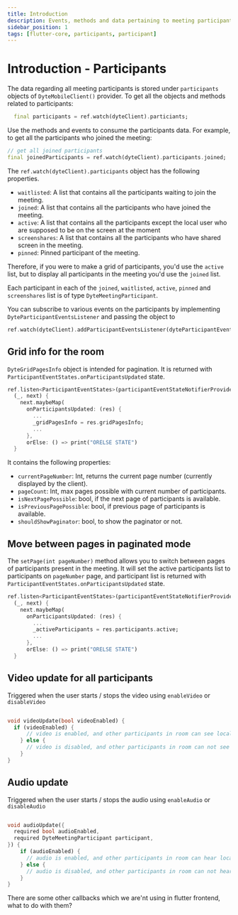 ```yaml
---
title: Introduction
description: Events, methods and data pertaining to meeting participants.
sidebar_position: 1
tags: [flutter-core, participants, participant]
---
```


# Introduction - Participants

The data regarding all meeting participants is stored under `participants`
objects of `DyteMobileClient()` provider. To get all the objects and methods
related to participants:

```dart
  final participants = ref.watch(dyteClient).particiants;
```

Use the methods and events to consume the participants data. For example, to get
all the participants who joined the meeting:

```dart
// get all joined participants
final joinedParticipants = ref.watch(dyteClient).participants.joined;
```

The `ref.watch(dyteClient).participants` object has the following properties.

- `waitlisted`: A list that contains all the participants waiting to join the
  meeting.
- `joined`: A list that contains all the participants who have joined the
  meeting.
- `active`: A list that contains all the participants except the local user who
  are supposed to be on the screen at the moment
- `screenshares`: A list that contains all the participants who have shared
  screen in the meeting.
- `pinned`: Pinned participant of the meeting.

Therefore, if you were to make a grid of participants, you'd use the `active`
list, but to display all participants in the meeting you'd use the `joined`
list.

Each participant in each of the `joined`, `waitlisted`, `active`, `pinned` and
`screenshares` list is of type `DyteMeetingParticipant`.

You can subscribe to various events on the participants by implementing
`DyteParticipantEventsListener` and passing the object to

```dart
ref.watch(dyteClient).addParticipantEventsListener(dyteParticipantEventsListener);
```

## Grid info for the room

`DyteGridPagesInfo` object is intended for pagination. It is returned with
`ParticipantEventStates.onParticipantsUpdated` state.

```dart {6}
ref.listen<ParticipantEventStates>(participantEventStateNotifierProvider,
  (_, next) {
    next.maybeMap(
      onParticipantsUpdated: (res) {
        ...
        _gridPagesInfo = res.gridPagesInfo;
        ...
      },
      orElse: () => print("ORELSE STATE")
  }
```

It contains the following properties:

- `currentPageNumber`: Int, returns the current page number (currently displayed
  by the client).
- `pageCount`: Int, max pages possible with current number of participants.
- `isNextPagePossible`: bool, if the next page of participants is available.
- `isPreviousPagePossible`: bool, if previous page of participants is available.
- `shouldShowPaginator`: bool, to show the paginator or not.

## Move between pages in paginated mode

The `setPage(int pageNumber)` method allows you to switch between pages of
participants present in the meeting. It will set the active participants list to
participants on `pageNumber` page, and participant list is returned with
`ParticipantEventStates.onParticipantsUpdated` state.

```dart {6}
ref.listen<ParticipantEventStates>(participantEventStateNotifierProvider,
  (_, next) {
    next.maybeMap(
      onParticipantsUpdated: (res) {
        ...
        _activeParticipants = res.participants.active;
        ...
      },
      orElse: () => print("ORELSE STATE")
  }
```

## Video update for all participants

Triggered when the user starts / stops the video using `enableVideo` or
`disableVideo`

```dart

void videoUpdate(bool videoEnabled) {
  if (videoEnabled) {
      // video is enabled, and other participants in room can see local user
    } else {
      // video is disabled, and other participants in room can not see local user.
    }
}

```

## Audio update

Triggered when the user starts / stops the audio using `enableAudio` or
`disableAudio`

```dart

void audioUpdate({
  required bool audioEnabled,
  required DyteMeetingParticipant participant,
}) {
    if (audioEnabled) {
      // audio is enabled, and other participants in room can hear local user
    } else {
      // audio is disabled, and other participants in room can not hear local user.
    }
}

```

There are some other callbacks which we are'nt using in flutter frontend, what
to do with them?
